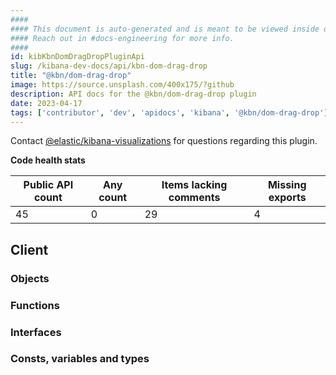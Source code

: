 ```yaml
---
####
#### This document is auto-generated and is meant to be viewed inside our experimental, new docs system.
#### Reach out in #docs-engineering for more info.
####
id: kibKbnDomDragDropPluginApi
slug: /kibana-dev-docs/api/kbn-dom-drag-drop
title: "@kbn/dom-drag-drop"
image: https://source.unsplash.com/400x175/?github
description: API docs for the @kbn/dom-drag-drop plugin
date: 2023-04-17
tags: ['contributor', 'dev', 'apidocs', 'kibana', '@kbn/dom-drag-drop']
---
```




Contact [@elastic/kibana-visualizations](https://github.com/orgs/elastic/teams/kibana-visualizations) for questions regarding this plugin.

**Code health stats**

| Public API count  | Any count | Items lacking comments | Missing exports |
|-------------------|-----------|------------------------|-----------------|
| 45 | 0 | 29 | 4 |

## Client

### Objects
<DocDefinitionList data={kbnDomDragDropObj.client.objects}/>

### Functions
<DocDefinitionList data={kbnDomDragDropObj.client.functions}/>

### Interfaces
<DocDefinitionList data={kbnDomDragDropObj.client.interfaces}/>

### Consts, variables and types
<DocDefinitionList data={kbnDomDragDropObj.client.misc}/>

